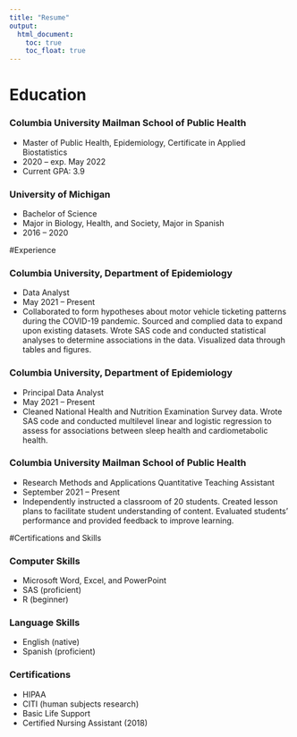 ```yaml
---
title: "Resume"
output: 
  html_document:
    toc: true
    toc_float: true
---
```



# Education


### Columbia University Mailman School of Public Health
* Master of Public Health, Epidemiology, Certificate in Applied Biostatistics
* 2020 – exp. May 2022 
* Current GPA: 3.9
  
### University of Michigan 								
* Bachelor of Science
* Major in Biology, Health, and Society, Major in Spanish			   
* 2016 – 2020




#Experience


### Columbia University, Department of Epidemiology				   
* Data Analyst 						               			    
* May 2021 – Present
* Collaborated to form hypotheses about motor vehicle ticketing patterns during the        COVID-19 pandemic. Sourced and complied data to expand upon existing datasets. Wrote     SAS code and conducted statistical analyses to determine associations in the data.       Visualized data through tables and figures.
  
### Columbia University, Department of Epidemiology	
* Principal Data Analyst						                                           
*  May 2021 – Present
* Cleaned National Health and Nutrition Examination Survey data. Wrote SAS code and        conducted multilevel linear and logistic regression to assess for associations between   sleep health and cardiometabolic health.
  
### Columbia University Mailman School of Public Health		
* Research Methods and Applications Quantitative Teaching Assistant		      
* September 2021 – Present
* Independently instructed a classroom of 20 students. Created lesson plans to facilitate   student understanding of content. Evaluated students’ performance and provided feedback   to improve learning.




#Certifications and Skills 


### Computer Skills 				  
* Microsoft Word, Excel, and PowerPoint
* SAS (proficient)
* R (beginner)

### Language Skills 
* English (native)
* Spanish (proficient)

### Certifications 	
* HIPAA 
* CITI (human subjects research)
* Basic Life Support			  
* Certified Nursing Assistant (2018) 


